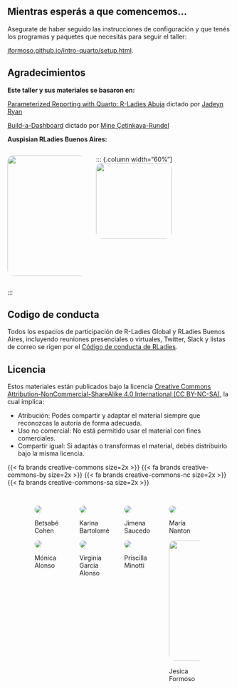 ## Mientras esperás a que comencemos...

Asegurate de haber seguido las instrucciones de configuración y que tenés los programas y paquetes que necesitás para seguir el taller:

[jformoso.github.io/intro-quarto/setup.html](https://jformoso.github.io/quarto-rladiesBA/setup.html).

## Agradecimientos

**Este taller y sus materiales se basaron en:**

[Parameterized Reporting with Quarto: R-Ladies Abuja](https://github.com/jadeynryan/parameterized-quarto-workshop) dictado por [Jadeyn Ryan](https://jadeyryan.com/)

[Build-a-Dashboard](https://posit-conf-2024.github.io/quarto-dashboards/) dictado por [Mine Çetinkaya-Rundel](https://mine-cr.com/)\

**Auspisian RLadies Buenos Aires:**


::: columns
::: {.column width="40%"}
![](images/rladies-logo.png){style="border-radius:1em;margin-top:auto" height="270"}
:::
::: {.column width="60%"]
![](images/rconsortium.png){style="border-radius:1em;margin-top:auto" height="170"}
:::
:::


## Codigo de conducta

Todos los espacios de participación de R-Ladies Global y RLadies Buenos Aires, incluyendo reuniones presenciales o virtuales, Twitter, Slack y listas de correo se rigen por el [Código de conducta de RLadies](https://github.com/rladies/.github/blob/master/CODE_OF_CONDUCT.md#spanish).

## Licencia

Estos materiales están publicados bajo la licencia [Creative Commons Attribution-NonCommercial-ShareAlike 4.0 International (CC BY-NC-SA)](https://creativecommons.org/licenses/by-nc-sa/4.0/), la cual implica:

-   Atribución: Podés compartir y adaptar el material siempre que reconozcas la autoría de forma adecuada.
-   Uso no comercial: No está permitido usar el material con fines comerciales.
-   Compartir igual: Si adaptás o transformas el material, debés distribuirlo bajo la misma licencia.

{{< fa brands creative-commons size=2x >}} {{< fa brands creative-commons-by size=2x >}} {{< fa brands creative-commons-nc size=2x >}} {{< fa brands creative-commons-sa size=2x >}}

## 

::: columns
::: {.column width="10%"}
:::

::: {.column width="20%"}
![](images/betsy2.png){style="border-radius:1em;margin-top:auto"}

Betsabé Cohen\

![](images/moni.jpg){style="border-radius:1em;margin-top:auto"}

Mónica Alonso
:::

::: {.column width="20%"}
![](images/kari.jpg){style="border-radius:1em;margin-top:auto"}

Karina Bartolomé

![](images/vir.jpg){style="border-radius:1em;margin-top:auto"}

Virginia García Alonso
:::

::: {.column width="20%"}

![](images/jime.png){style="border-radius:1em;margin-top:auto"}

Jimena Saucedo

![](images/pri.jpg){style="border-radius:1em;margin-top:auto"}

Priscilla Minotti
:::

::: {.column width="20%"}
![](images/maria.jpg){style="border-radius:1em;margin-top:auto"}

María Nanton

![](images/jesi.png){style="border-radius:1em;margin-top:auto" width="270"}

Jesica Formoso
:::

::: {.column width="10%"}
:::
:::
